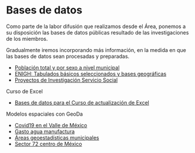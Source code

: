 # Bases de datos

Como parte de la labor difusión que realizamos desde el Área, ponemos a su disposición las bases de datos  públicas resultado de las investigaciones de los miembros.

Gradualmente iremos incorporando más información, en la medida en que las bases de datos sean procesadas y preparadas.

- [Población total y por sexo a nivel municipal](https://rpm-uam.blogspot.com/p/poblacion-total-y-por-sexo-nivel.html)
- [ENIGH: Tabulados básicos seleccionados y bases geográficas](https://rpm-uam.blogspot.com/p/enigh-tabulados-basicos-seleccionados-y.html)
- [Proyectos de Investigación Servicio Social](https://rpm-uam.blogspot.com/p/proyectos-de-investigacion-servicio.html)

Curso de Excel

- [Bases de datos para el Curso de actualización de Excel](https://rpm-uam.blogspot.com/p/bases-de-datos-para-el-curso-de.html)

Modelos espaciales con GeoDa

- [Covid19 en el Valle de México](https://drive.google.com/file/d/1nIePNgrLdsPOuxXxTHasNTIMOvDYWLpl/view?usp=sharing)
- [Gasto agua manufactura](https://drive.google.com/file/d/1v1z4EnX1w-uBhQPC-CIEwFj4iQwGljL1/view?usp=sharing)
- [Áreas geoestadísticas municipales](https://drive.google.com/file/d/1HaLqny95k-rDbu3sMDYH9MhGE_FI0tyh/view?usp=sharing)
- [Sector 72 centro de México](https://drive.google.com/file/d/1LOec70Nie4c0RFuvKWh2jsvgQ_ip-wYn/view?usp=sharing)


